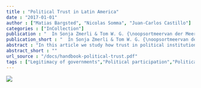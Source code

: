 ```yaml
---
title : "Political Trust in Latin America"
date : "2017-01-01"
author : ["Matias Bargsted", "Nicolas Somma", "Juan-Carlos Castillo"]
categories : ["InCollection"]
publication : "  In Sonja Zmerli & Tom W. G. {\noopsortmeervan der Meer}: Handbook on political trust 395--417 . Cheltenham, UK ; Northampton, MA: Edward Elgar Publishing. ISBN: 978-1-78254-510-1"
publication_short : "  In Sonja Zmerli & Tom W. G. {\noopsortmeervan der Meer}: Handbook on political trust 395--417 . Cheltenham, UK ; Northampton, MA: Edward Elgar Publishing. ISBN: 978-1-78254-510-1"
abstract : "In this article we study how trust in political institutions has evolved among Latin American countries. Contrary to previous studies that explain cross-sectional variation between countries, we examine how political trust has evolved within countries across time in the region. We base our empirical analysis in the Latinobarometer dataset, which contains relevant measures of political trust since 1996 onwards, and consider how both individual and contextual characteristics have possibly triggered (or not) changes in political trust among the population. Results from Bayesian ordinal probit multi-level models indicate that within-country variation in political trust is strongly influenced by changes in per capita income as well as by the ideological orientation of governments. More specifically, countries that become richer and that have governments that adopt increasingly left-wing policies raise the aggregate levels of trust for three of the four political institutions we consider, namely, Congress, Political parties and Government. This positive influence of left-wing changes is mostly concentrated among government supporters in the case of Congress and Government, while it seems to apply to the population at large when it comes to political parties."
abstract_short : ""
url_source : "/docs/handbook-political-trust.pdf"
tags : ["Legitimacy of governments","Political participation","Political sociology"]
---
```

![](https://www.e-elgar.com/shop/media/catalog/product/cache/01c740ac49768798d3ac9bd0cdac340f/9/7/9781782545101.jpg)
